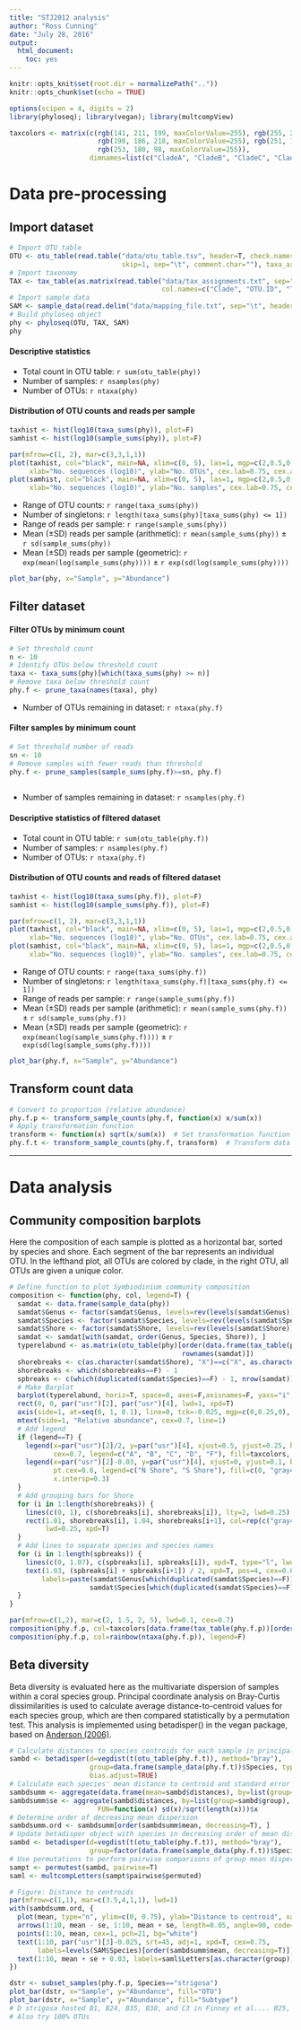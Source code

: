 ```yaml
---
title: "STJ2012 analysis"
author: "Ross Cunning"
date: "July 28, 2016"
output: 
  html_document: 
    toc: yes
---
```


```r
knitr::opts_knit$set(root.dir = normalizePath(".."))
knitr::opts_chunk$set(echo = TRUE)

options(scipen = 4, digits = 2)
library(phyloseq); library(vegan); library(multcompView)

taxcolors <- matrix(c(rgb(141, 211, 199, maxColorValue=255), rgb(255, 255, 179, maxColorValue=255), 
                      rgb(190, 186, 218, maxColorValue=255), rgb(251, 128, 114, maxColorValue=255), 
                      rgb(253, 180, 98, maxColorValue=255)), 
                    dimnames=list(c("CladeA", "CladeB", "CladeC", "CladeD", "CladeF")))
```

# Data pre-processing
## Import dataset

```r
# Import OTU table
OTU <- otu_table(read.table("data/otu_table.tsv", header=T, check.names=F, row.names=1,
                            skip=1, sep="\t", comment.char=""), taxa_are_rows=T)
# Import taxonomy
TAX <- tax_table(as.matrix(read.table("data/tax_assignments.txt", sep="\t", row.names=2,
                                      col.names=c("Clade", "OTU.ID", "Taxonomy", "Eval", "Subtype"))))
# Import sample data
SAM <- sample_data(read.delim("data/mapping_file.txt", sep="\t", header=T, row.names=1))
# Build phyloseq object
phy <- phyloseq(OTU, TAX, SAM)
phy
```

#### Descriptive statistics  
* Total count in OTU table: `r sum(otu_table(phy))`  
* Number of samples: `r nsamples(phy)`  
* Number of OTUs: `r ntaxa(phy)`  

#### Distribution of OTU counts and reads per sample  
```r
taxhist <- hist(log10(taxa_sums(phy)), plot=F)
samhist <- hist(log10(sample_sums(phy)), plot=F)

par(mfrow=c(1, 2), mar=c(3,3,1,1))
plot(taxhist, col="black", main=NA, xlim=c(0, 5), las=1, mgp=c(2,0.5,0),
     xlab="No. sequences (log10)", ylab="No. OTUs", cex.lab=0.75, cex.axis=0.75)
plot(samhist, col="black", main=NA, xlim=c(0, 5), las=1, mgp=c(2,0.5,0),
     xlab="No. sequences (log10)", ylab="No. samples", cex.lab=0.75, cex.axis=0.75)
```

* Range of OTU counts: `r range(taxa_sums(phy))`  
* Number of singletons:  `r length(taxa_sums(phy)[taxa_sums(phy) <= 1])`  
* Range of reads per sample: `r range(sample_sums(phy))`  
* Mean (±SD) reads per sample (arithmetic): `r mean(sample_sums(phy))` ± `r sd(sample_sums(phy))`  
* Mean (±SD) reads per sample (geometric): `r exp(mean(log(sample_sums(phy))))` ± `r exp(sd(log(sample_sums(phy))))`  

```r
plot_bar(phy, x="Sample", y="Abundance")
```

## Filter dataset  
#### Filter OTUs by minimum count
```r
# Set threshold count
n <- 10
# Identify OTUs below threshold count
taxa <- taxa_sums(phy)[which(taxa_sums(phy) >= n)]  
# Remove taxa below threshold count
phy.f <- prune_taxa(names(taxa), phy)  
```

* Number of OTUs remaining in dataset: `r ntaxa(phy.f)`

#### Filter samples by minimum count
```r
# Set threshold number of reads
sn <- 10
# Remove samples with fewer reads than threshold
phy.f <- prune_samples(sample_sums(phy.f)>=sn, phy.f)
 
```

* Number of samples remaining in dataset: `r nsamples(phy.f) `

#### Descriptive statistics of filtered dataset
* Total count in OTU table: `r sum(otu_table(phy.f))`  
* Number of samples: `r nsamples(phy.f)`  
* Number of OTUs: `r ntaxa(phy.f)` 

#### Distribution of OTU counts and reads of filtered dataset
```r
taxhist <- hist(log10(taxa_sums(phy.f)), plot=F)
samhist <- hist(log10(sample_sums(phy.f)), plot=F)

par(mfrow=c(1, 2), mar=c(3,3,1,1))
plot(taxhist, col="black", main=NA, xlim=c(0, 5), las=1, mgp=c(2,0.5,0),
     xlab="No. sequences (log10)", ylab="No. OTUs", cex.lab=0.75, cex.axis=0.75)
plot(samhist, col="black", main=NA, xlim=c(0, 5), las=1, mgp=c(2,0.5,0),
     xlab="No. sequences (log10)", ylab="No. samples", cex.lab=0.75, cex.axis=0.75)
```

* Range of OTU counts: `r range(taxa_sums(phy.f))`  
* Number of singletons:  `r length(taxa_sums(phy.f)[taxa_sums(phy.f) <= 1])`  
* Range of reads per sample: `r range(sample_sums(phy.f))`  
* Mean (±SD) reads per sample (arithmetic): `r mean(sample_sums(phy.f))` ± `r sd(sample_sums(phy.f))`  
* Mean (±SD) reads per sample (geometric): `r exp(mean(log(sample_sums(phy.f))))` ± `r exp(sd(log(sample_sums(phy.f))))`  

```r
plot_bar(phy.f, x="Sample", y="Abundance")
```

## Transform count data
```r
# Convert to proportion (relative abundance)
phy.f.p <- transform_sample_counts(phy.f, function(x) x/sum(x))
# Apply transformation function
transform <- function(x) sqrt(x/sum(x))  # Set transformation function
phy.f.t <- transform_sample_counts(phy.f, transform)  # Transform data
```

-----

# Data analysis
## Community composition barplots
Here the composition of each sample is plotted as a horizontal bar, sorted by species and shore. Each segment of the bar represents an individual OTU. In the lefthand plot, all OTUs are colored by clade, in the right OTU, all OTUs are given a unique color.
```r
# Define function to plot Symbiodinium community composition
composition <- function(phy, col, legend=T) {
  samdat <- data.frame(sample_data(phy))
  samdat$Genus <- factor(samdat$Genus, levels=rev(levels(samdat$Genus)))
  samdat$Species <- factor(samdat$Species, levels=rev(levels(samdat$Species)))
  samdat$Shore <- factor(samdat$Shore, levels=rev(levels(samdat$Shore)))
  samdat <- samdat[with(samdat, order(Genus, Species, Shore)), ]
  typerelabund <- as.matrix(otu_table(phy)[order(data.frame(tax_table(phy))$Subtype), 
                                           rownames(samdat)])
  shorebreaks <- c(as.character(samdat$Shore), "X")==c("X", as.character(samdat$Shore))
  shorebreaks <- which(shorebreaks==F) - 1
  spbreaks <- c(which(duplicated(samdat$Species)==F) - 1, nrow(samdat))
  # Make Barplot
  barplot(typerelabund, horiz=T, space=0, axes=F,axisnames=F, yaxs="i", col=col)
  rect(0, 0, par("usr")[2], par("usr")[4], lwd=1, xpd=T)
  axis(side=1, at=seq(0, 1, 0.1), line=0, tck=-0.025, mgp=c(0,0.25,0), cex.axis=0.7)
  mtext(side=1, "Relative abundance", cex=0.7, line=1)
  # Add legend
  if (legend==T) {
    legend(x=par("usr")[2]/2, y=par("usr")[4], xjust=0.5, yjust=0.25, horiz=T, bty="n", xpd=T, 
           cex=0.7, legend=c("A", "B", "C", "D", "F"), fill=taxcolors, x.intersp=0.5)
    legend(x=par("usr")[2]-0.03, y=par("usr")[4], xjust=0, yjust=0.1, bty="n", xpd=T, cex=0.6, 
           pt.cex=0.6, legend=c("N Shore", "S Shore"), fill=c(0, "gray40"), y.intersp=0.7, 
           x.intersp=0.3)
  }
  # Add grouping bars for Shore
  for (i in 1:length(shorebreaks)) {
    lines(c(0, 1), c(shorebreaks[i], shorebreaks[i]), lty=2, lwd=0.25)
    rect(1.01, shorebreaks[i], 1.04, shorebreaks[i+1], col=rep(c("gray40", 0), 50)[i], 
         lwd=0.25, xpd=T)
  }
  # Add lines to separate species and species names
  for (i in 1:length(spbreaks)) {
    lines(c(0, 1.07), c(spbreaks[i], spbreaks[i]), xpd=T, type="l", lwd=0.4)
    text(1.03, (spbreaks[i] + spbreaks[i+1]) / 2, xpd=T, pos=4, cex=0.6,
        labels=paste(samdat$Genus[which(duplicated(samdat$Species)==F)][i], "\n",
                    samdat$Species[which(duplicated(samdat$Species)==F)][i], sep=""))
  }
}

par(mfrow=c(1,2), mar=c(2, 1.5, 2, 5), lwd=0.1, cex=0.7)
composition(phy.f.p, col=taxcolors[data.frame(tax_table(phy.f.p))[order(data.frame(tax_table(phy.f.p))$Subtype), ]$Clade], legend=T)
composition(phy.f.p, col=rainbow(ntaxa(phy.f.p)), legend=F)

```

## Beta diversity
Beta diversity is evaluated here as the multivariate dispersion of samples within a coral species group. Principal coordinate analysis on Bray-Curtis dissimilarities is used to calculate average distance-to-centroid values for each species group, which are then compared statistically by a permutation test. This analysis is implemented using betadisper() in the vegan package, based on [Anderson (2006)](dx.doi.org/10.1111/j.1541-0420.2005.00440.x).
```r
# Calculate distances to species centroids for each sample in principal coordinate space
sambd <- betadisper(d=vegdist(t(otu_table(phy.f.t)), method="bray"), 
                    group=data.frame(sample_data(phy.f.t))$Species, type="centroid",
                    bias.adjust=TRUE)
# Calculate each species' mean distance to centroid and standard error
sambdsumm <- aggregate(data.frame(mean=sambd$distances), by=list(group=sambd$group), FUN=mean)
sambdsumm$se <- aggregate(sambd$distances, by=list(group=sambd$group), 
                      FUN=function(x) sd(x)/sqrt(length(x)))$x
# Determine order of decreasing mean dispersion
sambdsumm.ord <- sambdsumm[order(sambdsumm$mean, decreasing=T), ]
# Update betadisper object with species in decreasing order of mean dispersion
sambd <- betadisper(d=vegdist(t(otu_table(phy.f.t)), method="bray"), 
                    group=factor(data.frame(sample_data(phy.f.t))$Species, levels=as.character(sambdsumm.ord$group)), type="centroid", bias.adjust=TRUE)
# Use permutations to perform pairwise comparisons of group mean dispersions
sampt <- permutest(sambd, pairwise=T)
saml <- multcompLetters(sampt$pairwise$permuted)

# Figure: Distance to centroids
par(mfrow=c(1,1), mar=c(3.5,4,1,1), lwd=1)
with(sambdsumm.ord, {
  plot(mean, type="n", ylim=c(0, 0.75), ylab="Distance to centroid", xaxt="n", xlab="")
  arrows(1:10, mean - se, 1:10, mean + se, length=0.05, angle=90, code=3)
  points(1:10, mean, cex=1, pch=21, bg="white")
  text(1:10, par("usr")[3]-0.025, srt=45, adj=1, xpd=T, cex=0.75, 
       labels=levels(SAM$Species)[order(sambdsumm$mean, decreasing=T)])
  text(1:10, mean + se + 0.03, labels=saml$Letters[as.character(group)], cex=0.5)
})
```

```r
dstr <- subset_samples(phy.f.p, Species=="strigosa")
plot_bar(dstr, x="Sample", y="Abundance", fill="OTU")
plot_bar(dstr, x="Sample", y="Abundance", fill="Subtype")
# D strigosa hosted B1, B24, B35, B38, and C3 in Finney et al.... B25, B35, and B38 are missing from ref database.
# Also try 100% OTUs
```


    